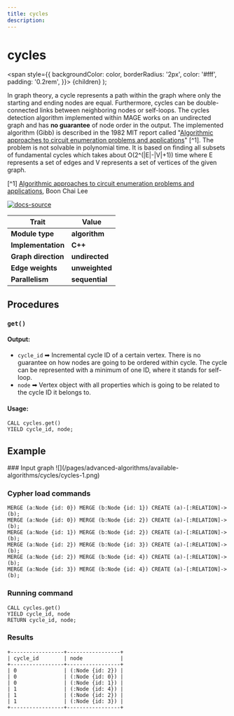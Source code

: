 ```yaml
---
title: cycles
description: 
---
```



# cycles

  <span
    style={{
      backgroundColor: color,
      borderRadius: '2px',
      color: '#fff',
      padding: '0.2rem',
    }}>
    {children}
  </span>
);

In graph theory, a cycle represents a path within the graph where only the starting and ending nodes are equal. Furthermore, cycles can be double-connected links between neighboring nodes or self-loops. The cycles detection algorithm implemented within MAGE works on an undirected graph and has **no guarantee** of node order in the output. The implemented algorithm (Gibb) is described in the 1982 MIT report called "[Algorithmic approaches to circuit enumeration problems and applications](http://hdl.handle.net/1721.1/68106)" [^1]. The problem is not solvable in polynomial time. It is based on finding all subsets of fundamental cycles which takes about O(2^(|E|-|V|+1)) time where E represents a set of edges and V represents a set of vertices of the given graph.

[^1] [Algorithmic approaches to circuit enumeration problems and applications](http://hdl.handle.net/1721.1/68106), Boon Chai Lee

[![docs-source](https://img.shields.io/badge/source-cycles-FB6E00?logo=github&style=for-the-badge)](https://github.com/memgraph/mage/blob/main/cpp/cycles_module/cycles_module.cpp)

| Trait               | Value                                                 |
| ------------------- | ----------------------------------------------------- |
| **Module type**     | <Highlight color="#FB6E00">**algorithm**</Highlight>  |
| **Implementation**  | <Highlight color="#FB6E00">**C++**</Highlight>        |
| **Graph direction** | <Highlight color="#FB6E00">**undirected**</Highlight> |
| **Edge weights**    | <Highlight color="#FB6E00">**unweighted**</Highlight> |
| **Parallelism**     | <Highlight color="#FB6E00">**sequential**</Highlight> |

## Procedures

### `get()`

#### Output:

* `cycle_id` ➡ Incremental cycle ID of a certain vertex. There is no guarantee on how nodes are going to be ordered within cycle. The cycle can be represented with a minimum of one ID, where it stands for self-loop.
* `node` ➡ Vertex object with all properties which is going to be related to the cycle ID it belongs to.

#### Usage:
```cypher
CALL cycles.get()
YIELD cycle_id, node;
```

## Example

<Steps>
### Input graph
![](/pages/advanced-algorithms/available-algorithms/cycles/cycles-1.png)

### Cypher load commands
```cypher
MERGE (a:Node {id: 0}) MERGE (b:Node {id: 1}) CREATE (a)-[:RELATION]->(b);
MERGE (a:Node {id: 0}) MERGE (b:Node {id: 2}) CREATE (a)-[:RELATION]->(b);
MERGE (a:Node {id: 1}) MERGE (b:Node {id: 2}) CREATE (a)-[:RELATION]->(b);
MERGE (a:Node {id: 2}) MERGE (b:Node {id: 3}) CREATE (a)-[:RELATION]->(b);
MERGE (a:Node {id: 2}) MERGE (b:Node {id: 4}) CREATE (a)-[:RELATION]->(b);
MERGE (a:Node {id: 3}) MERGE (b:Node {id: 4}) CREATE (a)-[:RELATION]->(b);
```

### Running command
```cypher
CALL cycles.get()
YIELD cycle_id, node
RETURN cycle_id, node;
```

### Results
```plaintext
+-----------------+-----------------+
| cycle_id        | node            |
+-----------------+-----------------+
| 0               | (:Node {id: 2}) |
| 0               | (:Node {id: 0}) |
| 0               | (:Node {id: 1}) |
| 1               | (:Node {id: 4}) |
| 1               | (:Node {id: 2}) |
| 1               | (:Node {id: 3}) |
+-----------------+-----------------+
```
</Steps>


